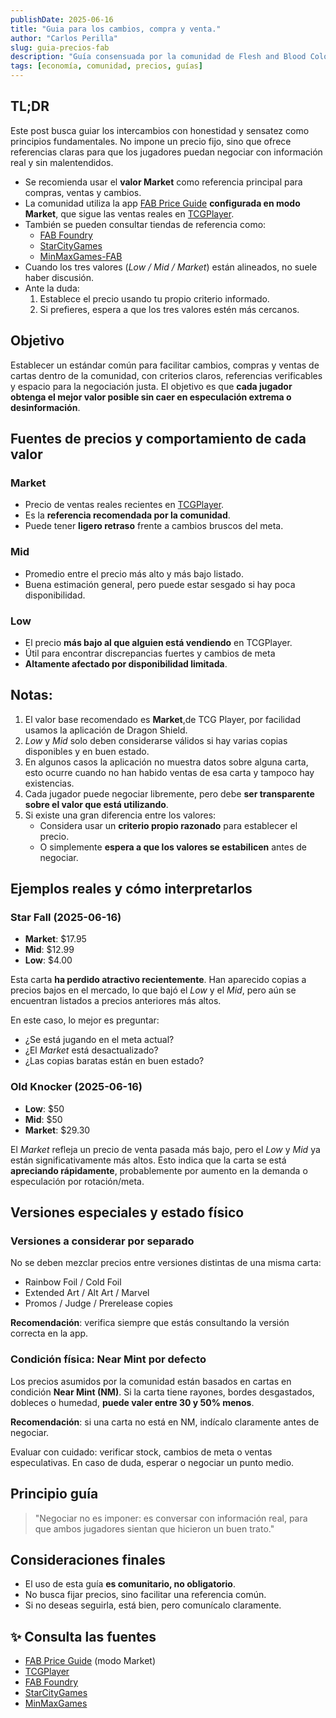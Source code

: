 ```yaml
---
publishDate: 2025-06-16
title: "Guia para los cambios, compra y venta."
author: "Carlos Perilla"
slug: guia-precios-fab
description: "Guía consensuada por la comunidad de Flesh and Blood Colombia sobre el uso recomendado de precios (Market, Mid, Low) para cambios y ventas justas."
tags: [economía, comunidad, precios, guías]
---
```


## TL;DR

Este post busca guiar los intercambios con honestidad y sensatez como principios fundamentales. No impone un precio fijo, sino que ofrece referencias claras para que los jugadores puedan negociar con información real y sin malentendidos.

- Se recomienda usar el **valor Market** como referencia principal para compras, ventas y cambios.
- La comunidad utiliza la app [FAB Price Guide](https://fab.dragonshield.com/) **configurada en modo Market**, que sigue las ventas reales en [TCGPlayer](https://www.tcgplayer.com/).
- También se pueden consultar tiendas de referencia como:
  - [FAB Foundry](https://www.fabfoundry.co/)
  - [StarCityGames](https://starcitygames.com/)
  - [MinMaxGames-FAB](https://www.minmaxgamesfab.com/)
- Cuando los tres valores (*Low / Mid / Market*) están alineados, no suele haber discusión.
- Ante la duda:
  1. Establece el precio usando tu propio criterio informado.
  2. Si prefieres, espera a que los tres valores estén más cercanos.

## Objetivo
Establecer un estándar común para facilitar cambios, compras y ventas de cartas dentro de la comunidad, con criterios claros, referencias verificables y espacio para la negociación justa. El objetivo es que **cada jugador obtenga el mejor valor posible sin caer en especulación extrema o desinformación**.

## Fuentes de precios y comportamiento de cada valor

### Market
- Precio de ventas reales recientes en [TCGPlayer](https://www.tcgplayer.com/).
- Es la **referencia recomendada por la comunidad**.
- Puede tener **ligero retraso** frente a cambios bruscos del meta.

### Mid
- Promedio entre el precio más alto y más bajo listado.
- Buena estimación general, pero puede estar sesgado si hay poca disponibilidad.

### Low
- El precio **más bajo al que alguien está vendiendo** en TCGPlayer.
- Útil para encontrar discrepancias fuertes y cambios de meta
- **Altamente afectado por disponibilidad limitada**.

## Notas:

1. El valor base recomendado es **Market**,de TCG Player, por facilidad usamos la aplicación de Dragon Shield.
2. *Low* y *Mid* solo deben considerarse válidos si hay varias copias disponibles y en buen estado.
3. En algunos casos la aplicación no muestra datos sobre alguna carta, esto ocurre cuando no han habido ventas de esa carta y tampoco hay existencias.
4. Cada jugador puede negociar libremente, pero debe **ser transparente sobre el valor que está utilizando**.
5. Si existe una gran diferencia entre los valores:
   - Considera usar un **criterio propio razonado** para establecer el precio.
   - O simplemente **espera a que los valores se estabilicen** antes de negociar.

## Ejemplos reales y cómo interpretarlos

### Star Fall (2025-06-16)

- **Market**: $17.95  
- **Mid**: $12.99  
- **Low**: $4.00

Esta carta **ha perdido atractivo recientemente**. Han aparecido copias a precios bajos en el mercado, lo que bajó el *Low* y el *Mid*, pero aún se encuentran listados a precios anteriores más altos.

En este caso, lo mejor es preguntar:
- ¿Se está jugando en el meta actual?
- ¿El *Market* está desactualizado?
- ¿Las copias baratas están en buen estado?

### Old Knocker (2025-06-16)

- **Low**: $50  
- **Mid**: $50  
- **Market**: $29.30

El *Market* refleja un precio de venta pasada más bajo, pero el *Low* y *Mid* ya están significativamente más altos. Esto indica que la carta se está **apreciando rápidamente**, probablemente por aumento en la demanda o especulación por rotación/meta.

## Versiones especiales y estado físico

### Versiones a considerar por separado

No se deben mezclar precios entre versiones distintas de una misma carta:
- Rainbow Foil / Cold Foil
- Extended Art / Alt Art / Marvel
- Promos / Judge / Prerelease copies

**Recomendación**: verifica siempre que estás consultando la versión correcta en la app.

### Condición física: Near Mint por defecto

Los precios asumidos por la comunidad están basados en cartas en condición **Near Mint (NM)**. Si la carta tiene rayones, bordes desgastados, dobleces o humedad, **puede valer entre 30 y 50% menos**.

**Recomendación**: si una carta no está en NM, indícalo claramente antes de negociar.

Evaluar con cuidado: verificar stock, cambios de meta o ventas especulativas. En caso de duda, esperar o negociar un punto medio.

## Principio guía

> "Negociar no es imponer: es conversar con información real, para que ambos jugadores sientan que hicieron un buen trato."

## Consideraciones finales

- El uso de esta guía **es comunitario, no obligatorio**.
- No busca fijar precios, sino facilitar una referencia común.
- Si no deseas seguirla, está bien, pero comunícalo claramente.

## ✨ Consulta las fuentes

- [FAB Price Guide](https://fab.dragonshield.com/) (modo Market)
- [TCGPlayer](https://www.tcgplayer.com/)
- [FAB Foundry](https://www.fabfoundry.co/)
- [StarCityGames](https://starcitygames.com/)
- [MinMaxGames](https://www.minmaxgamesfab.com/)

